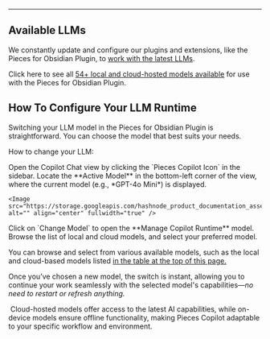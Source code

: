 ***

## Available LLMs

We constantly update and configure our plugins and extensions, like the Pieces for Obsidian Plugin, to <a target="_blank" href="https://github.com/pieces-app/support/discussions/121">work with the latest LLMs</a>.

Click here to see all [54+ local and cloud-hosted models available](https://docs.pieces.app/products/large-language-models) for use with the Pieces for Obsidian Plugin.

## How To Configure Your LLM Runtime

Switching your LLM model in the Pieces for Obsidian Plugin is straightforward. You can choose the model that best suits your needs.

How to change your LLM:

<Steps>
  <Step title="Open the Copilot Chat View">
    Open the Copilot Chat view by clicking the `Pieces Copilot Icon` in the sidebar.
  </Step>

  <Step title="Locate the Active Model">
    Locate the **Active Model** in the bottom-left corner of the view, where the current model (e.g., *GPT-4o Mini*) is displayed.

    <Image src="https://storage.googleapis.com/hashnode_product_documentation_assets/obsidian_plugin_assets/pieces_copilot/LLM%20Settings/showing_llm_switch_button_OBS.gif" alt="" align="center" fullwidth="true" />
  </Step>

  <Step title="View the Models">
    Click on `Change Model` to open the **Manage Copilot Runtime** model.
  </Step>

  <Step title="Choose your Desired Model">
    Browse the list of local and cloud models, and select your preferred model.
  </Step>
</Steps>

You can browse and select from various available models, such as the local and cloud-based models listed [in the table at the top of this page.](https://docs.pieces.app/products/obsidian/configuration#supported-llms)

Once you’ve chosen a new model, the switch is instant, allowing you to continue your work seamlessly with the selected model's capabilities—*no need to restart or refresh anything.*

<Image src="https://storage.googleapis.com/hashnode_product_documentation_assets/obsidian_plugin_assets/pieces_copilot/LLM%20Settings/changing_models_OBS.gif" alt="" align="center" fullwidth="true" />

<Callout type="tip">
  Cloud-hosted models offer access to the latest AI capabilities, while on-device models ensure offline functionality, making Pieces Copilot adaptable to your specific workflow and environment.
</Callout>
